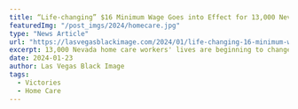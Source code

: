 ---
title: “Life-changing” $16 Minimum Wage Goes into Effect for 13,000 Nevada Home Care Workers Following Years of Strong Union Advocacy
featuredImg: "/post_imgs/2024/homecare.jpg"
type: "News Article"
url: "https://lasvegasblackimage.com/2024/01/life-changing-16-minimum-wage-goes-into-effect-for-13000-nevada-home-care-workers-following-years-of-strong-union-advocacy/"
excerpt: 13,000 Nevada home care workers' lives are beginning to change dramatically as they start to see the state's new $16 minimum wage show up in their paychecks. The average wage had previously stagnated at around $11 for over a decade, creating a crisis-level workforce shortage.
date: 2024-01-23
author: Las Vegas Black Image
tags:
  - Victories
  - Home Care
---
